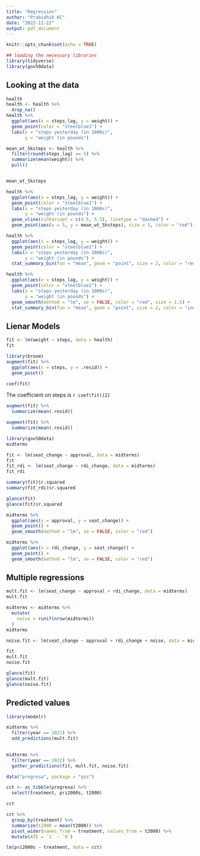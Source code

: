 ```yaml
---
title: "Regression"
author: "Prabidhik KC"
date: "2022-11-22"
output: pdf_document
---
```


```r
knitr::opts_chunk$set(echo = TRUE)
```

```r
## loading the necessary libraries
library(tidyverse)
library(gov50data)
```


## Looking at the data
```r
health
health <- health %>% 
  drop_na()
health %>% 
  ggplot(aes(x = steps_lag, y = weight)) +
  geom_point(color = "steelblue1") +
  labs(x = "steps yesterday (in 1000s)",
       y = "weight (in pounds")

mean_wt_5ksteps <- health %>% 
  filter(round(steps_lag) == 5) %>% 
  summarize(mean(weight)) %>% 
  pull()


mean_wt_5ksteps

```
```r
health %>% 
  ggplot(aes(x = steps_lag, y = weight)) +
  geom_point(color = "steelblue1") +
  labs(x = "steps yesterday (in 1000s)",
       y = "weight (in pounds") +
  geom_vline(xintercept = c(4.5, 5.5), linetype = "dashed") +
  geom_point(aes(x = 5, y = mean_wt_5ksteps), size = 3, color = "red")
```
```r
health %>% 
  ggplot(aes(x = steps_lag, y = weight)) +
  geom_point(color = "steelblue1") +
  labs(x = "steps yesterday (in 1000s)",
       y = "weight (in pounds") +
  stat_summary_bin(fun = "mean", geom = "point", size = 2, color = "red", binwidth = 0.5)
```
```r
health %>% 
  ggplot(aes(x = steps_lag, y = weight)) +
  geom_point(color = "steelblue1") +
  labs(x = "steps yesterday (in 1000s)",
       y = "weight (in pounds") +
  geom_smooth(method = "lm", se = FALSE, color = "red", size = 1.5) +
  stat_summary_bin(fun = "mean", geom = "point", size = 2, color = "indianred1", binwidth = 0.5)
```

## Lienar Models 

```r
fit <- lm(weight ~ steps, data = health)
fit
```

```r
library(broom)
augment(fit) %>% 
  ggplot(aes(x = steps, y = .resid)) +
  geom_point()
```
```r
coef(fit)
```

The coefficient on steps is `r coef(fit)[2]`

```r
augment(fit) %>% 
  summarize(mean(.resid))
```
```r
augment(fit) %>% 
  summarize(mean(.resid))
```

```r
library(gov50data)
midterms
```
```r
fit <- lm(seat_change ~ approval, data = midterms)
fit
fit_rdi <- lm(seat_change ~ rdi_change, data = midterms)
fit_rdi

summary(fit)$r.squared
summary(fit_rdi)$r.squared

glance(fit)
glance(fit)$r.squared

midterms %>% 
  ggplot(aes(x = approval, y = seat_change)) +
  geom_point() +
  geom_smooth(method = "lm", se = FALSE, color = "red")

midterms %>% 
  ggplot(aes(x = rdi_change, y = seat_change)) +
  geom_point() +
  geom_smooth(method = "lm", se = FALSE, color = "red")
```


## Multiple regressions
```r
mult.fit <- lm(seat_change ~ approval + rdi_change, data = midterms)
mult.fit

midterms <- midterms %>% 
  mutate(
    noise = runif(nrow(midterms))
  )
midterms

noise.fit <- lm(seat_change ~ approval + rdi_change + noise, data = midterms)

fit
mult.fit
noise.fit

glance(fit)
glance(mult.fit)
glance(noise.fit)
```

## Predicted values

```r
library(modelr)

midterms %>% 
  filter(year == 2022) %>% 
  add_predictions(mult.fit)
  
```
```r
midterms %>% 
  filter(year == 2022) %>% 
  gather_predictions(fit, mult.fit, noise.fit)
```

```r
data("progresa", package = "qss")

cct <- as_tibble(progresa) %>% 
  select(treatment, pri2000s, t2000)

cct

cct %>% 
  group_by(treatment) %>% 
  summarize(t2000 = mean(t2000)) %>% 
  pivot_wider(names_from = treatment, values_from = t2000) %>% 
  mutate(ATE = `1` - `0`)

lm(pri2000s ~ treatment, data = cct)


```




